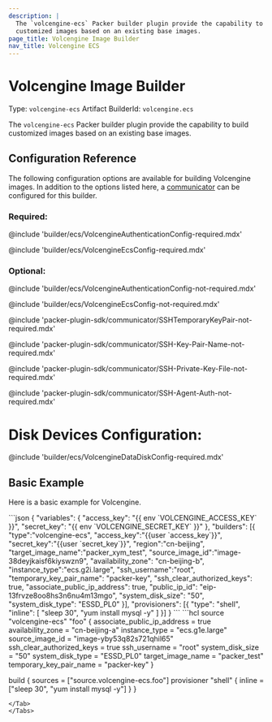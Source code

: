 ```yaml
---
description: |
  The `volcengine-ecs` Packer builder plugin provide the capability to build
  customized images based on an existing base images.
page_title: Volcengine Image Builder
nav_title: Volcengine ECS
---
```


# Volcengine Image Builder

Type: `volcengine-ecs`
Artifact BuilderId: `volcengine.ecs`

The `volcengine-ecs` Packer builder plugin provide the capability to build
customized images based on an existing base images.

## Configuration Reference

The following configuration options are available for building Volcengine images.
In addition to the options listed here,
a [communicator](/packer/docs/templates/legacy_json_templates/communicator) can be configured for this builder.

### Required:

@include 'builder/ecs/VolcengineAuthenticationConfig-required.mdx'

@include 'builder/ecs/VolcengineEcsConfig-required.mdx'

### Optional:

@include 'builder/ecs/VolcengineAuthenticationConfig-not-required.mdx'

@include 'builder/ecs/VolcengineEcsConfig-not-required.mdx'

@include 'packer-plugin-sdk/communicator/SSHTemporaryKeyPair-not-required.mdx'

@include 'packer-plugin-sdk/communicator/SSH-Key-Pair-Name-not-required.mdx'

@include 'packer-plugin-sdk/communicator/SSH-Private-Key-File-not-required.mdx'

@include 'packer-plugin-sdk/communicator/SSH-Agent-Auth-not-required.mdx'

# Disk Devices Configuration:

@include 'builder/ecs/VolcengineDataDiskConfig-required.mdx'

## Basic Example

Here is a basic example for Volcengine.

<Tabs>
<Tab heading="JSON">
```json
{
  "variables": {
    "access_key": "{{ env `VOLCENGINE_ACCESS_KEY` }}",
    "secret_key": "{{ env `VOLCENGINE_SECRET_KEY` }}"
  },
  "builders": [{
    "type":"volcengine-ecs",
    "access_key":"{{user `access_key`}}",
    "secret_key":"{{user `secret_key`}}",
    "region":"cn-beijing",
    "target_image_name":"packer_xym_test",
    "source_image_id":"image-38deyjkaisf6kiyswzn9",
    "availability_zone": "cn-beijing-b",
    "instance_type":"ecs.g2i.large",
    "ssh_username":"root",
    "temporary_key_pair_name": "packer-key",
    "ssh_clear_authorized_keys": true,
    "associate_public_ip_address": true,
    "public_ip_id": "eip-13frvze8oo8hs3n6nu4m13mgo",
    "system_disk_size": "50",
    "system_disk_type": "ESSD_PL0"
  }],
  "provisioners": [{
    "type": "shell",
    "inline": [
      "sleep 30",
      "yum install mysql -y"
    ]
  }]
}
```
</Tab>

<Tab heading="HCL2">
```hcl
source "volcengine-ecs" "foo" {
    associate_public_ip_address = true
    availability_zone           = "cn-beijing-a"
    instance_type               = "ecs.g1e.large"
    source_image_id             = "image-yby53q82s721qhil65"
    ssh_clear_authorized_keys   = true
    ssh_username                = "root"
    system_disk_size            = "50"
    system_disk_type            = "ESSD_PL0"
    target_image_name           = "packer_test"
    temporary_key_pair_name     = "packer-key"
}

build {
    sources = ["source.volcengine-ecs.foo"]
    provisioner "shell" {
        inline = ["sleep 30", "yum install mysql -y"]
    }
}
```
</Tab>
</Tabs>